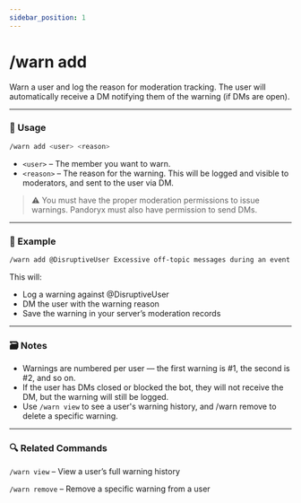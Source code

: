 ```yaml
---
sidebar_position: 1
---
```


# /warn add

Warn a user and log the reason for moderation tracking. The user will automatically receive a DM notifying them of the warning (if DMs are open).

<hr className="md-divider-gradient" />

### 💬 Usage
```bash
/warn add <user> <reason>
```
- `<user>` – The member you want to warn.
- `<reason>` – The reason for the warning. This will be logged and visible to moderators, and sent to the user via DM.
> ⚠️ You must have the proper moderation permissions to issue warnings. Pandoryx must also have permission to send DMs.

<hr className="md-divider-gradient" />

### 📌 Example
```bash
/warn add @DisruptiveUser Excessive off-topic messages during an event
```
This will:
- Log a warning against @DisruptiveUser
- DM the user with the warning reason
- Save the warning in your server’s moderation records

<hr className="md-divider-gradient" />

### 🗃️ Notes
- Warnings are numbered per user — the first warning is #1, the second is #2, and so on.
- If the user has DMs closed or blocked the bot, they will not receive the DM, but the warning will still be logged.
- Use `/warn view` to see a user's warning history, and /warn remove to delete a specific warning.

<hr className="md-divider-gradient" />

### 🔍 Related Commands
`/warn view` – View a user’s full warning history

`/warn remove` – Remove a specific warning from a user